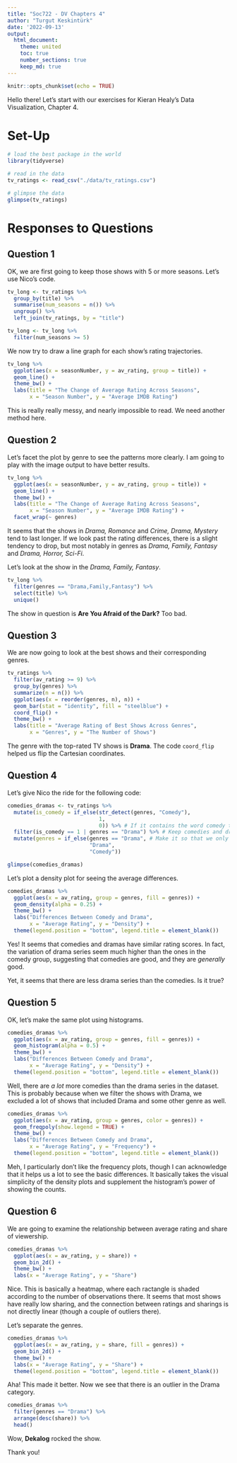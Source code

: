 ```yaml
---
title: "Soc722 - DV Chapters 4"
author: "Turgut Keskintürk"
date: '2022-09-13'
output:
  html_document:
    theme: united
    toc: true
    number_sections: true
    keep_md: true
---
```


```r
knitr::opts_chunk$set(echo = TRUE)
```

Hello there! Let's start with our exercises for Kieran Healy's Data Visualization, Chapter 4.

# Set-Up

```r

# load the best package in the world
library(tidyverse)

# read in the data 
tv_ratings <- read_csv("./data/tv_ratings.csv")

# glimpse the data 
glimpse(tv_ratings)

```

# Responses to Questions

## Question 1

OK, we are first going to keep those shows with 5 or more seasons. Let's use Nico's code.

```r

tv_long <- tv_ratings %>% 
  group_by(title) %>% 
  summarise(num_seasons = n()) %>% 
  ungroup() %>% 
  left_join(tv_ratings, by = "title") 

tv_long <- tv_long %>% 
  filter(num_seasons >= 5)

```

We now try to draw a line graph for each show's rating trajectories.

```r

tv_long %>%
  ggplot(aes(x = seasonNumber, y = av_rating, group = title)) +
  geom_line() +
  theme_bw() +
  labs(title = "The Change of Average Rating Across Seasons",
       x = "Season Number", y = "Average IMDB Rating")

```

This is really really messy, and nearly impossible to read. We need another method here.

## Question 2

Let's facet the plot by genre to see the patterns more clearly. I am going to play with the image output to have better results.

```r

tv_long %>%
  ggplot(aes(x = seasonNumber, y = av_rating, group = title)) +
  geom_line() +
  theme_bw() +
  labs(title = "The Change of Average Rating Across Seasons",
       x = "Season Number", y = "Average IMDB Rating") +
  facet_wrap(~ genres)

```

It seems that the shows in *Drama, Romance* and *Crime, Drama, Mystery* tend to last longer. If we look past the rating differences, there is a slight tendency to drop, but most notably in genres as *Drama, Family, Fantasy* and *Drama, Horror, Sci-Fi*.

Let's look at the show in the *Drama, Family, Fantasy*.

```r

tv_long %>%
  filter(genres == "Drama,Family,Fantasy") %>%
  select(title) %>%
  unique()

```

The show in question is **Are You Afraid of the Dark?** Too bad.

## Question 3

We are now going to look at the best shows and their corresponding genres.

```r

tv_ratings %>%
  filter(av_rating >= 9) %>%
  group_by(genres) %>%
  summarize(n = n()) %>%
  ggplot(aes(x = reorder(genres, n), n)) +
  geom_bar(stat = "identity", fill = "steelblue") +
  coord_flip() +
  theme_bw() +
  labs(title = "Average Rating of Best Shows Across Genres",
       x = "Genres", y = "The Number of Shows")

```

The genre with the top-rated TV shows is **Drama**. The code ``coord_flip`` helped us flip the Cartesian coordinates.

## Question 4

Let's give Nico the ride for the following code:

```r

comedies_dramas <- tv_ratings %>% 
  mutate(is_comedy = if_else(str_detect(genres, "Comedy"), 
                             1, 
                             0)) %>% # If it contains the word comedy then 1, else 0
  filter(is_comedy == 1 | genres == "Drama") %>% # Keep comedies and dramas
  mutate(genres = if_else(genres == "Drama", # Make it so that we only have those two genres
                          "Drama", 
                          "Comedy"))

glimpse(comedies_dramas)

```

Let's plot a density plot for seeing the average differences.

```r

comedies_dramas %>%
  ggplot(aes(x = av_rating, group = genres, fill = genres)) +
  geom_density(alpha = 0.25) +
  theme_bw() +
  labs("Differences Between Comedy and Drama",
       x = "Average Rating", y = "Density") +
  theme(legend.position = "bottom", legend.title = element_blank())

```

Yes! It seems that comedies and dramas have similar rating scores. In fact, the variation of drama series seem much higher than the ones in the comedy group, suggesting that comedies are good, and they are *generally* good.

Yet, it seems that there are less drama series than the comedies. Is it true?

## Question 5

OK, let's make the same plot using histograms.

```r

comedies_dramas %>%
  ggplot(aes(x = av_rating, group = genres, fill = genres)) +
  geom_histogram(alpha = 0.5) +
  theme_bw() +
  labs("Differences Between Comedy and Drama",
       x = "Average Rating", y = "Density") +
  theme(legend.position = "bottom", legend.title = element_blank())

```

Well, there are *a lot* more comedies than the drama series in the dataset. This is probably because when we filter the shows with Drama, we excluded a lot of shows that included Drama and some other genre as well.

```r

comedies_dramas %>%
  ggplot(aes(x = av_rating, group = genres, color = genres)) +
  geom_freqpoly(show.legend = TRUE) +
  theme_bw() +
  labs("Differences Between Comedy and Drama",
       x = "Average Rating", y = "Frequency") +
  theme(legend.position = "bottom", legend.title = element_blank())

```

Meh, I particularly don't like the frequency plots, though I can acknowledge that it helps us a lot to see the basic differences. It basically takes the visual simplicity of the density plots and supplement the histogram's power of showing the counts.

## Question 6

We are going to examine the relationship between average rating and share of viewership.

```r

comedies_dramas %>%
  ggplot(aes(x = av_rating, y = share)) +
  geom_bin_2d() +
  theme_bw() +
  labs(x = "Average Rating", y = "Share")

```

Nice. This is basically a heatmap, where each ractangle is shaded according to the number of observations there. It seems that most shows have really low sharing, and the connection between ratings and sharings is not directly linear (though a couple of outliers there).

Let's separate the genres.

```r

comedies_dramas %>%
  ggplot(aes(x = av_rating, y = share, fill = genres)) +
  geom_bin_2d() +
  theme_bw() +
  labs(x = "Average Rating", y = "Share") +
  theme(legend.position = "bottom", legend.title = element_blank())

```

Aha! This made it better. Now we see that there is an outlier in the Drama category. 

```r

comedies_dramas %>%
  filter(genres == "Drama") %>%
  arrange(desc(share)) %>%
  head()

```

Wow, **Dekalog** rocked the show.

Thank you!


